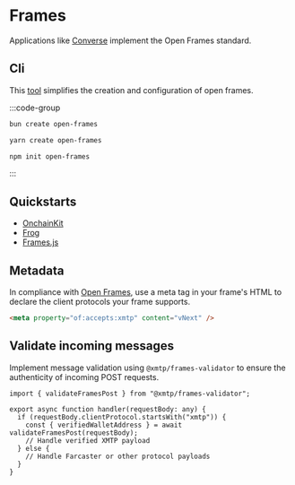 # Frames

Applications like [Converse](https://converse.app/) implement the Open Frames standard.

## Cli

This [tool](https://github.com/builders-garden/create-open-frames) simplifies the creation and configuration of open frames.

:::code-group

```bash [bun]
bun create open-frames
```

```bash [yarn]
yarn create open-frames
```

```bash [npm]
npm init open-frames
```

:::

## Quickstarts

- [OnchainKit](https://message-kit.vercel.app/frames/frameworks/onchainkit)
- [Frog](https://message-kit.vercel.app/frames/frameworks/frog)
- [Frames.js](https://message-kit.vercel.app/frames/frameworks/framesjs)

## Metadata

In compliance with [Open Frames](https://www.openframes.xyz/), use a meta tag in your frame's HTML to declare the client protocols your frame supports.

```html
<meta property="of:accepts:xmtp" content="vNext" />
```

## Validate incoming messages

Implement message validation using `@xmtp/frames-validator` to ensure the authenticity of incoming POST requests.

```tsx
import { validateFramesPost } from "@xmtp/frames-validator";

export async function handler(requestBody: any) {
  if (requestBody.clientProtocol.startsWith("xmtp")) {
    const { verifiedWalletAddress } = await validateFramesPost(requestBody);
    // Handle verified XMTP payload
  } else {
    // Handle Farcaster or other protocol payloads
  }
}
```
